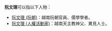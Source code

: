 {{pp-semi-sock|small=yes}}
'''阮文理'''可以指以下人物：
*[[阮文理_(阮朝)|阮文理 (阮朝)]]：越南阮朝官員、儒學學者。
*[[阮文理_(人權活動家)|阮文理 (人權活動家)]]：越南天主教神父、異見人士。
{{消歧義|cat=三字阮姓人名消歧义}}
